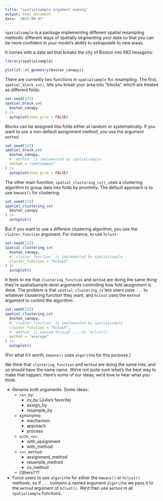 ```yaml
---
title: "spatialsample argument naming"
output: html_document
date: '2022-06-07'
---
```


`spatialsample` is a package implementing different spatial resampling methods:
different ways of spatially segmenting your data so that you can be more 
confident in your model's ability to extrapolate to new areas.

It comes with a data set that breaks the city of Boston into 682 hexagons:

```r
library(spatialsample)

plot(sf::st_geometry(boston_canopy))
```

There are currently two functions in `spatialsample` for resampling. The first,
`spatial_block_cv()`, lets you break your area into "blocks" which are treated
as different folds:

```r
set.seed(123)
spatial_block_cv(
  boston_canopy
) |> 
  autoplot(show_grid = FALSE)
```

Blocks can be assigned into folds either at random or systematically. If you 
want to use a non-default assignment method, you use the argument `method`:

```r
set.seed(123)
spatial_block_cv(
  boston_canopy,
  # `method` is implemented by spatialsample
  method = "continuous"
) |> 
  autoplot(show_grid = FALSE)
```

The other main function, `spatial_clustering_cv()`, uses a clustering algorithm
to group data into folds by proximity. The default approach is to use `kmeans()`
for clustering:

```r
set.seed(123)
spatial_clustering_cv(
  boston_canopy
) |> 
  autoplot()
```

But if you want to use a different clustering algorithm, you use the 
`cluster_function` argument. For instance, to use `hclust`:

```r
set.seed(123)
spatial_clustering_cv(
  boston_canopy,
  # `cluster_function` is implemented by spatialsample
  cluster_function = "hclust"
) |> 
  autoplot()
```

It feels to me that `clustering_function` and `method` are doing the same thing:
they're spatialsample-level arguments controlling how fold assignment is done.
The problem is that `spatial_clustering_cv` lets users pass `...` to whatever
clustering function they want, and `hclust` uses the `method` argument to 
control the algorithm:

```r
set.seed(123)
spatial_clustering_cv(
  boston_canopy,
  # `cluster_function` is implemented by spatialsample
  cluster_function = "hclust",
  # `method` is passed through ... to `hclust()`
  method = "average"
) |> 
  autoplot()
```

(For what it's worth, `kmeans()` uses `algorithm` for this purpose.)

We think that `clustering_function` and `method` are doing the same role, and so
should have the same name. We're not quite sure what's the best way to make that
happen. Here's some of our ideas, we'd love to hear what you think:

* Rename both arguments. Some ideas:
  * `<x>_by`:
    * cv_by (Julia's favorite)
    * assign_by
    * resample_by
  * synonyms:
    * mechanism
    * approach
    * process
  * `with_<x>`:
    * with_assignment
    * with_method
  * `<x>_method`:
    * assignment_method
    * resample_method
    * cv_method
  * Others???

* Force users to use `algorithm` for either the `kmeans()` or `hclust()` 
  methods, so if `...` contains a named argument `algorithm` we pass it to
  the `method` argument of `hclust()`. We'd then use `method` in all 
  `spatialsample` functions.
